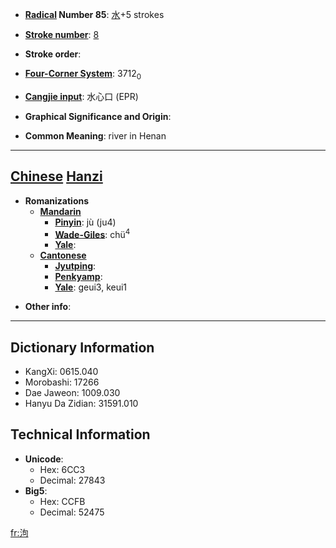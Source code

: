* '''[[Wiktionary:Chinese radical index| Radical]] Number 85''': [[Wiktionary:Chinese radical index 水|水]]+5 strokes

* '''[[Wiktionary:Chinese total strokes index|Stroke number]]''': [[Wiktionary:Chinese total strokes index 8|8]]

* '''Stroke order''': 

* '''[[Wiktionary:Chinese four corner index|Four-Corner System]]''': 3712<sub>0</sub>

* '''[[Wiktionary:Chinese Cangjie index|Cangjie input]]''': 水心口 (EPR)

* '''Graphical Significance and Origin''': 

* '''Common Meaning''': river in Henan

----

== [[Chinese]] [[Hanzi]] ==

* '''Romanizations'''
** '''[[Mandarin]]'''
*** '''[[Pinyin]]''': jù (ju4)
*** '''[[Wade-Giles]]''': chü<sup>4</sup>
*** '''[[Yale]]''': 
** '''[[Cantonese]]'''
*** '''[[Jyutping]]''':
*** '''[[Penkyamp]]''': 
*** '''[[Yale]]''': geui3, keui1

* '''Other info''': 

----

== Dictionary Information ==

* KangXi: 0615.040
* Morobashi: 17266
* Dae Jaweon: 1009.030
* Hanyu Da Zidian: 31591.010

== Technical Information ==

* '''Unicode''':
** Hex: 6CC3
** Decimal: 27843
* '''Big5''':
** Hex: CCFB
** Decimal: 52475

[[fr:泃]]